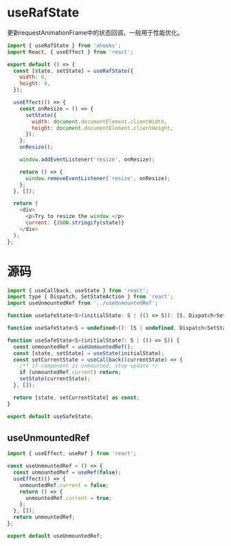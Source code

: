 # useRafState

更新requestAnimationFrame中的状态回调，一般用于性能优化。

``` javascript
import { useRafState } from 'ahooks';
import React, { useEffect } from 'react';

export default () => {
  const [state, setState] = useRafState({
    width: 0,
    height: 0,
  });

  useEffect(() => {
    const onResize = () => {
      setState({
        width: document.documentElement.clientWidth,
        height: document.documentElement.clientHeight,
      });
    };
    onResize();

    window.addEventListener('resize', onResize);

    return () => {
      window.removeEventListener('resize', onResize);
    };
  }, []);

  return (
    <div>
      <p>Try to resize the window </p>
      current: {JSON.stringify(state)}
    </div>
  );
};
```

# 源码

``` javascript
import { useCallback, useState } from 'react';
import type { Dispatch, SetStateAction } from 'react';
import useUnmountedRef from '../useUnmountedRef';

function useSafeState<S>(initialState: S | (() => S)): [S, Dispatch<SetStateAction<S>>];

function useSafeState<S = undefined>(): [S | undefined, Dispatch<SetStateAction<S | undefined>>];

function useSafeState<S>(initialState?: S | (() => S)) {
  const unmountedRef = useUnmountedRef();
  const [state, setState] = useState(initialState);
  const setCurrentState = useCallback((currentState) => {
    /** if component is unmounted, stop update */
    if (unmountedRef.current) return;
    setState(currentState);
  }, []);

  return [state, setCurrentState] as const;
}

export default useSafeState;

```

## useUnmountedRef

``` javascript
import { useEffect, useRef } from 'react';

const useUnmountedRef = () => {
  const unmountedRef = useRef(false);
  useEffect(() => {
    unmountedRef.current = false;
    return () => {
      unmountedRef.current = true;
    };
  }, []);
  return unmountedRef;
};

export default useUnmountedRef;
```

